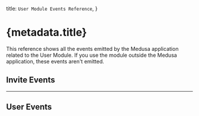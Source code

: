 
  title: `User Module Events Reference`,
}

# {metadata.title}

This reference shows all the events emitted by the Medusa application related to the User Module. If you use the module outside the Medusa application, these events aren't emitted. 

## Invite Events

<InviteEvents />

---

## User Events

<UserEvents />